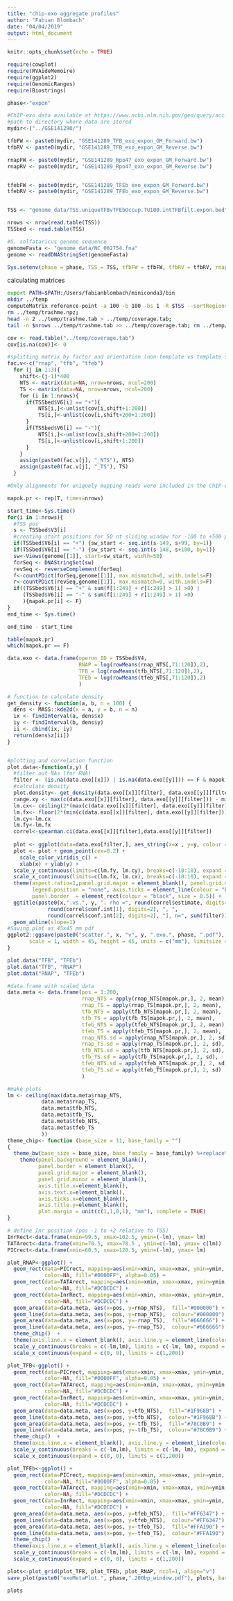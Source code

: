 ```yaml
---
title: "chip-exo aggregate profiles"
author: "Fabian Blombach"
date: "04/04/2019"
output: html_document
---
```


```r
knitr::opts_chunk$set(echo = TRUE)

require(cowplot)
require(RVAideMemoire)
require(ggplot2)
require(GenomicRanges)
require(Biostrings)

phase<-"expon"

#ChIP-exo data available at https://www.ncbi.nlm.nih.gov/geo/query/acc.cgi?acc=GSE141286
#path to directory where data are stored
mydir<-("../GSE141290/")

tfbFW <- paste0(mydir, "GSE141289_TFB_exo_expon_GM_Forward.bw")
tfbRV <- paste0(mydir, "GSE141289_TFB_exo_expon_GM_Reverse.bw")

rnapFW <- paste0(mydir, "GSE141289_Rpo47_exo_expon_GM_Forward.bw")
rnapRV <- paste0(mydir, "GSE141289_Rpo47_exo_expon_GM_Reverse.bw")


tfebFW <- paste0(mydir, "GSE141289_TFEb_exo_expon_GM_Forward.bw")
tfebRV <- paste0(mydir, "GSE141289_TFEb_exo_expon_GM_Reverse.bw")


TSS <- "genome_data/TSS.uniqueTFBvTFEbOccup.TU100.intTFBfilt.expon.bed"

nrows <- nrow(read.table(TSS))
TSSbed <- read.table(TSS)

#S. solfataricus genome sequence
genomeFasta <- "genome_data/NC_002754.fna"
genome <- readDNAStringSet(genomeFasta)

Sys.setenv(phase = phase, TSS = TSS, tfbFW = tfbFW, tfbRV = tfbRV, rnapFW = rnapFW, rnapRV = rnapRV, tfebFW = tfebFW, tfebRV = tfebRV, nrows = nrows)
```



calculating matrices
```bash
export PATH=$PATH:/Users/fabianblombach/miniconda3/bin
mkdir ../temp
computeMatrix reference-point -a 100 -b 100 -bs 1 -R $TSS --sortRegions keep -S $rnapFW $rnapRV $tfbFW $tfbRV $tfebFW $tfebRV -o ../temp/trashme.npz --outFileNameMatrix ../temp/trashme.tab
rm ../temp/trashme.npz;
head -n 2 ../temp/trashme.tab > ../temp/coverage.tab; 
tail -n $nrows ../temp/trashme.tab >> ../temp/coverage.tab; rm ../temp/trashme.tab;

```

```r
cov <- read.table("../temp/coverage.tab")
cov[is.na(cov)]<- 0

#splitting matrix by factor and orientation (non-template vs template strand)
fac.v<-c("rnap", "tfb", "tfeb")
  for (j in 1:3){
    shift<-(j-1)*400
    NTS <- matrix(data=NA, nrow=nrows, ncol=200)
    TS <- matrix(data=NA, nrow=nrows, ncol=200)
    for (i in 1:nrows){
      if(TSSbed$V6[i] == "+"){
          NTS[i,]<-unlist(cov[i,shift+1:200])
          TS[i,]<-unlist(cov[i,shift+200+1:200])
      }
      if(TSSbed$V6[i] == "-"){
          NTS[i,]<-unlist(cov[i,shift+200+1:200])
          TS[i,]<-unlist(cov[i,shift+1:200])
      }
    }
    assign(paste0(fac.v[j], "_NTS"), NTS)
    assign(paste0(fac.v[j], "_TS"), TS)
  }
```

```r
#Only alignments for uniquely mapping reads were included in the ChIP-exo data. This additional filtering checks for uniqueness of every 50 nt sequence window in the genomic intervals to ensure that ChIP-exo sequencing reads can be mapped.

mapok.pr <- rep(T, times=nrows)

start_time<-Sys.time()
for(i in 1:nrows){
  #TSS pos
  s <- TSSbed$V3[i]  
  #creating start positions for 50 nt sliding window for -100 to +500 positions plus preceding 49 nt for TS/NTS mapping at pos -100 or +500, respectively
  if(TSSbed$V6[i] == "+") {sw_start <- seq.int(s-149, s+99, by=1)}
  if(TSSbed$V6[i] == "-") {sw_start <- seq.int(s-148, s+100, by=1)}
  sw<-Views(genome[[1]], start=sw_start, width=50)
  forSeq <- DNAStringSet(sw)
  revSeq <- reverseComplement(forSeq)
  f<-countPDict(forSeq,genome[[1]], max.mismatch=0, with.indels=F)
  r<-countPDict(revSeq,genome[[1]], max.mismatch=0, with.indels=F)
  if((TSSbed$V6[i] == "+" & sum(f[1:249] + r[1:249] > 1) >0) |
     (TSSbed$V6[i] == "-" & sum(f[1:249] + r[1:249] > 1) >0)
     ){mapok.pr[i] <- F}
}
end_time <- Sys.time()

end_time - start_time

table(mapok.pr)
which(mapok.pr == F)
```


```r
data.exo <- data.frame(operon_ID = TSSbed$V4, 
                       RNAP = log(rowMeans(rnap_NTS[,71:120]),2),
                       TFB = log(rowMeans(tfb_NTS[,71:120]),2),
                       TFEb = log(rowMeans(tfeb_NTS[,71:120]),2)
                       )

```


```r
# function to calculate density
get_density <- function(a, b, n = 100) {
  dens <- MASS::kde2d(x = a, y = b, n = n)
  ix <- findInterval(a, dens$x)
  iy <- findInterval(b, dens$y)
  ii <- cbind(ix, iy)
  return(dens$z[ii])
}


#plotting and correlation function
plot.data<-function(x,y) {
  #filter out NAs (for RNA)
  filter <- (is.na(data.exo[[x]]) | is.na(data.exo[[y]])) == F & mapok.pr == T
  #calculate density
  plot.density<- get_density(data.exo[[x]][filter], data.exo[[y]][filter])
  range.xy <- max(c(data.exo[[x]][filter], data.exo[[y]][filter])) - min(c(data.exo[[x]][filter], data.exo[[y]][filter]))
  lm.cx<- ceiling(2*(max(c(data.exo[[x]][filter], data.exo[[y]][filter]))  + 0.05*range.xy))/2
  lm.fx<- floor(2*(min(c(data.exo[[x]][filter], data.exo[[y]][filter])) - 0.05*range.xy))/2
  lm.cy<-lm.cx
  lm.fy<-lm.fx
  correl<-spearman.ci(data.exo[[x]][filter],data.exo[[y]][filter])  
  
  plot <- ggplot(data=data.exo[filter,], aes_string(x=x , y=y, colour = plot.density)) 
  plot <- plot + geom_point(cex=0.2) + 
    scale_color_viridis_c() +
    xlab(x) + ylab(y) + 
  scale_y_continuous(limits=c(lm.fy, lm.cy), breaks=c(-10:10), expand = c(0, 0)) +
  scale_x_continuous(limits=c(lm.fx, lm.cx), breaks=c(-10:10), expand = c(0, 0)) + 
  theme(aspect.ratio=1,panel.grid.major = element_blank(), panel.grid.minor  = element_blank(), 
        legend.position = "none", axis.ticks = element_line(colour = "black", size = 0.5),
        panel.border  = element_rect(colour = "black", size = 0.5)) +
  ggtitle(paste0(x,".vs.", y, ". rho =", round(correl$estimate, digits=2), ", 95%CI [", 
             round(correl$conf.int[1], digits=2), ", ", 
             round(correl$conf.int[2], digits=2), "], n=", sum(filter))) +
  geom_abline(slope=1)
#Saving plot as 45x45 mm pdf 
ggplot2::ggsave(paste0("scatter.", x, "v", y, ".exo.", phase, ".pdf"), plot = plot, device = "pdf", path = NULL,
       scale = 1, width = 45, height = 45, units = c("mm"), limitsize = TRUE)
}

plot.data("TFB", "TFEb")
plot.data("TFB", "RNAP")
plot.data("RNAP", "TFEb")
```


```r
#data.frame with scaled data
data.meta <- data.frame(pos = 1:200,
                        rnap_NTS = apply(rnap_NTS[mapok.pr,], 2, mean), 
                        rnap_TS = apply(rnap_TS[mapok.pr,], 2, mean), 
                        tfb_NTS = apply(tfb_NTS[mapok.pr,], 2, mean),
                        tfb_TS = apply(tfb_TS[mapok.pr,], 2, mean),
                        tfeb_NTS = apply(tfeb_NTS[mapok.pr,], 2, mean),
                        tfeb_TS = apply(tfeb_TS[mapok.pr,], 2, mean),
                        rnap_NTS.sd = apply(rnap_NTS[mapok.pr,], 2, sd), 
                        rnap_TS.sd = apply(rnap_TS[mapok.pr,], 2, sd), 
                        tfb_NTS.sd = apply(tfb_NTS[mapok.pr,], 2, sd),
                        tfb_TS.sd = apply(tfb_TS[mapok.pr,], 2, sd),
                        tfeb_NTS.sd = apply(tfeb_NTS[mapok.pr,], 2, sd),
                        tfeb_TS.sd = apply(tfeb_TS[mapok.pr,], 2, sd)
                        )

#make plots
lm <- ceiling(max(data.meta$rnap_NTS, 
           data.meta$rnap_TS,
           data.meta$tfb_NTS,
           data.meta$tfb_TS,
           data.meta$tfeb_NTS,
           data.meta$tfeb_TS
           ))
theme_chip<- function (base_size = 11, base_family = "") 
{
  theme_bw(base_size = base_size, base_family = base_family) %+replace% 
    theme(panel.background = element_blank(), 
          panel.border = element_blank(), 
          panel.grid.major = element_blank(), 
          panel.grid.minor = element_blank(), 
          axis.title.x=element_blank(), 
          axis.text.x=element_blank(), 
          axis.ticks.x=element_blank(),
          axis.title.y=element_blank(), 
          plot.margin = unit(c(1,1,0,1), "mm"), complete = TRUE)
}

# define Inr position (pos -1 to +2 relative to TSS)
InrRect<-data.frame(xmin=99.5, xmax=102.5, ymin=(-lm), ymax= lm)
TATArect<-data.frame(xmin=70.5, xmax=78.5 , ymin=c(-lm), ymax= c(lm))
PICrect<-data.frame(xmin=60.5, xmax=120.5, ymin=(-lm), ymax= lm)

plot_RNAP<-ggplot() +
  geom_rect(data=PICrect, mapping=aes(xmin=xmin, xmax=xmax, ymin=ymin, ymax=ymax), 
            color=NA, fill="#0000FF", alpha=0.05) +
  geom_rect(data=TATArect, mapping=aes(xmin=xmin, xmax=xmax, ymin=ymin, ymax=ymax), 
            color=NA, fill="#DCDCDC") +
  geom_rect(data=InrRect, mapping=aes(xmin=xmin, xmax=xmax, ymin=ymin, ymax=ymax), 
            color=NA, fill="#DCDCDC") +
  geom_area(data=data.meta, aes(x=pos, y=rnap_NTS),  fill="#000000") + 
  geom_line(data=data.meta, aes(x=pos, y=rnap_NTS),  colour="#000000") +
  geom_area(data=data.meta, aes(x=pos, y=-rnap_TS),  fill="#666666") + 
  geom_line(data=data.meta, aes(x=pos, y=-rnap_TS),  colour="#666666") +
  theme_chip()  +
  theme(axis.line.x = element_blank(), axis.line.y = element_line(color="black", size = 0.5)) +
  scale_y_continuous(breaks = c(-lm,lm), limits = c(-lm, lm), expand = c(0, 0), position="right") +
  scale_x_continuous(expand = c(0, 0), limits = c(1,200))

plot_TFB<-ggplot() +
  geom_rect(data=PICrect, mapping=aes(xmin=xmin, xmax=xmax, ymin=ymin, ymax=ymax), 
            color=NA, fill="#0000FF", alpha=0.05) +
  geom_rect(data=TATArect, mapping=aes(xmin=xmin, xmax=xmax, ymin=ymin, ymax=ymax), 
            color=NA, fill="#DCDCDC") +
  geom_rect(data=InrRect, mapping=aes(xmin=xmin, xmax=xmax, ymin=ymin, ymax=ymax), 
            color=NA, fill="#DCDCDC") +
  geom_area(data=data.meta, aes(x=pos, y=tfb_NTS),  fill="#1F968B") + 
  geom_line(data=data.meta, aes(x=pos, y=tfb_NTS),  colour="#1F968B") +
  geom_area(data=data.meta, aes(x=pos, y=-tfb_TS),  fill="#78C0B9") + 
  geom_line(data=data.meta, aes(x=pos, y=-tfb_TS),  colour="#78C0B9") +
  theme_chip()  +
  theme(axis.line.x = element_blank(), axis.line.y = element_line(color="black", size = 0.5)) +
  scale_y_continuous(breaks = c(-lm,lm), limits = c(-lm, lm), expand = c(0, 0), position="right") +
  scale_x_continuous(expand = c(0, 0), limits = c(1,200))

plot_TFEb<-ggplot() +
  geom_rect(data=PICrect, mapping=aes(xmin=xmin, xmax=xmax, ymin=ymin, ymax=ymax), 
            color=NA, fill="#0000FF", alpha=0.05) +
  geom_rect(data=TATArect, mapping=aes(xmin=xmin, xmax=xmax, ymin=ymin, ymax=ymax), 
            color=NA, fill="#DCDCDC") +
  geom_rect(data=InrRect, mapping=aes(xmin=xmin, xmax=xmax, ymin=ymin, ymax=ymax), 
            color=NA, fill="#DCDCDC") +
  geom_area(data=data.meta, aes(x=pos, y=tfeb_NTS),  fill="#FF6347") + 
  geom_line(data=data.meta, aes(x=pos, y=tfeb_NTS),  colour="#FF6347") +
  geom_area(data=data.meta, aes(x=pos, y=-tfeb_TS),  fill="#FFA190") + 
  geom_line(data=data.meta, aes(x=pos, y=-tfeb_TS),  colour="#FFA190") +
  theme_chip()  +
  theme(axis.line.x = element_blank(), axis.line.y = element_line(color="black", size = 0.5)) +
  scale_y_continuous(breaks = c(-lm,lm), limits = c(-lm, lm), expand = c(0, 0), position="right") +
  scale_x_continuous(expand = c(0, 0), limits = c(1,200))

plots<-plot_grid(plot_TFB, plot_TFEb, plot_RNAP, ncol=1, align="v")
save_plot(paste0("exoMetaPlot.", phase,".200bp_window.pdf"), plots, base_height=6, base_width=4)

plots
```
